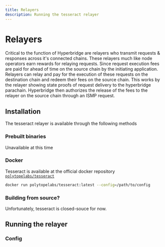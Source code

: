 ```yaml
---
title: Relayers
description: Running the tesseract relayer
---
```


# Relayers

Critical to the function of Hyperbridge are relayers who transmit requests & responses across it's connected chains. These relayers much like node operators earn rewards for relaying requests. Since request execution fees are paid for ahead of time on the source chain by the initiating application. Relayers can relay and pay for the execution of these requests on the destination chain and redeem their fees on the source chain. This works by the relayer showing state proofs of request delivery to the hyperbridge parachain. Hyperbridge then authorizes the release of the fees to the relayer on the source chain through an ISMP request.

## Installation

The tesseract relayer is available through the following methods

### Prebuilt binaries

Unavailable at this time

### Docker

Tesseract is available at the official docker repository [`polytopelabs/tesseract`](https://hub.docker.com/r/polytopelabs/tesseract)

```bash
docker run polytopelabs/tesseract:latest --config=/path/to/config
```

### Building from source?

Unfortunately, tesseract is closed-souce for now.

## Running the relayer

### Config
